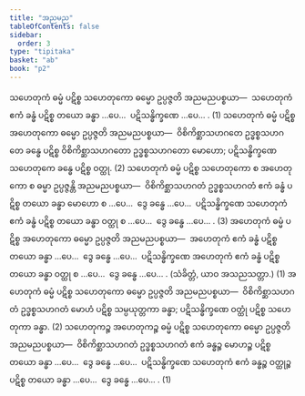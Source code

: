 ```yaml
---
title: "အညမည"
tableOfContents: false
sidebar:
  order: 3
type: "tipitaka"
basket: "ab"
book: "p2"
---
```



<DynamicBreadcrumb />

<Division number="58" book="p2" e="ch" v="38" p="24">

<Paragraph number="156" book="p2">
သဟေတုကံ ဓမ္မံ ပဋိစ္စ သဟေတုကော ဓမ္မော ဥပ္ပဇ္ဇတိ အညမညပစ္စယာ—  သဟေတုကံ ဧကံ ခန္ဓံ ပဋိစ္စ တယော ခန္ဓာ …ပေ…  ပဋိသန္ဓိက္ခဏေ …ပေ… . (1)
</Paragraph>

<Paragraph number="157" book="p2">
သဟေတုကံ ဓမ္မံ ပဋိစ္စ အဟေတုကော ဓမ္မော ဥပ္ပဇ္ဇတိ အညမညပစ္စယာ—  ဝိစိကိစ္ဆာသဟဂတေ ဥဒ္ဓစ္စသဟဂတေ ခန္ဓေ ပဋိစ္စ ဝိစိကိစ္ဆာသဟဂတော ဥဒ္ဓစ္စသဟဂတော မောဟော; ပဋိသန္ဓိက္ခဏေ သဟေတုကေ ခန္ဓေ ပဋိစ္စ ဝတ္ထု. (2)
</Paragraph>

<Paragraph number="158" book="p2">
သဟေတုကံ ဓမ္မံ ပဋိစ္စ သဟေတုကော စ အဟေတုကော စ ဓမ္မာ ဥပ္ပဇ္ဇန္တိ အညမညပစ္စယာ—  ဝိစိကိစ္ဆာသဟဂတံ ဥဒ္ဓစ္စသဟဂတံ ဧကံ ခန္ဓံ ပဋိစ္စ တယော ခန္ဓာ မောဟော စ …ပေ…  ဒွေ ခန္ဓေ …ပေ…  ပဋိသန္ဓိက္ခဏေ သဟေတုကံ ဧကံ ခန္ဓံ ပဋိစ္စ တယော ခန္ဓာ ဝတ္ထု စ …ပေ…  ဒွေ ခန္ဓေ …ပေ… . (3)
</Paragraph>

</Division>
<Division number="59" book="p2" e="ch" v="38" p="24">

<Paragraph number="159" book="p2">
အဟေတုကံ ဓမ္မံ ပဋိစ္စ အဟေတုကော ဓမ္မော ဥပ္ပဇ္ဇတိ အညမညပစ္စယာ—  အဟေတုကံ ဧကံ ခန္ဓံ ပဋိစ္စ တယော ခန္ဓာ …ပေ…  ဒွေ ခန္ဓေ …ပေ…  ပဋိသန္ဓိက္ခဏေ အဟေတုကံ ဧကံ ခန္ဓံ ပဋိစ္စ တယော ခန္ဓာ ဝတ္ထု စ …ပေ…  ဒွေ ခန္ဓေ …ပေ… . (သံခိတ္တံ, ယာဝ အသညသတ္တာ.) (1)
</Paragraph>

<Paragraph number="160" book="p2">
အဟေတုကံ ဓမ္မံ ပဋိစ္စ သဟေတုကော ဓမ္မော ဥပ္ပဇ္ဇတိ အညမညပစ္စယာ—  ဝိစိကိစ္ဆာသဟဂတံ ဥဒ္ဓစ္စသဟဂတံ မောဟံ ပဋိစ္စ သမ္ပယုတ္တကာ ခန္ဓာ; ပဋိသန္ဓိက္ခဏေ ဝတ္ထုံ ပဋိစ္စ သဟေတုကာ ခန္ဓာ. (2)
</Paragraph>

<Paragraph number="161" book="p2">
သဟေတုကဉ္စ အဟေတုကဉ္စ ဓမ္မံ ပဋိစ္စ သဟေတုကော ဓမ္မော ဥပ္ပဇ္ဇတိ အညမညပစ္စယာ—  ဝိစိကိစ္ဆာသဟဂတံ ဥဒ္ဓစ္စသဟဂတံ ဧကံ ခန္ဓဉ္စ မောဟဉ္စ ပဋိစ္စ တယော ခန္ဓာ …ပေ…  ဒွေ ခန္ဓေ …ပေ…  ပဋိသန္ဓိက္ခဏေ သဟေတုကံ ဧကံ ခန္ဓဉ္စ ဝတ္ထုဉ္စ ပဋိစ္စ တယော ခန္ဓာ …ပေ…  ဒွေ ခန္ဓေ …ပေ… . (1)
</Paragraph>
</Division>